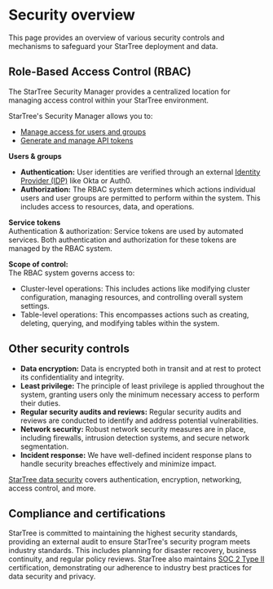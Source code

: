 # Security overview
This page provides an overview of various security controls and mechanisms to safeguard your StarTree deployment and data.

## Role-Based Access Control (RBAC)
The StarTree Security Manager provides a centralized location for managing access control within your StarTree environment.

StarTree's Security Manager allows you to:
* [Manage access for users and groups](./manage-security/manage-access.mdx)
* [Generate and manage API tokens](./manage-security/manage-api-tokens.mdx)

**Users & groups**
* **Authentication:** User identities are verified through an external [Identity Provider (IDP)](/docs/get-started-with-startree-cloud/byoc/identity-provider) like Okta or Auth0.
* **Authorization:** The RBAC system determines which actions individual users and user groups are permitted to perform within the system. This includes access to resources, data, and operations.

**Service tokens**<br/>
Authentication & authorization: Service tokens are used by automated services. Both authentication and authorization for these tokens are managed by the RBAC system.

**Scope of control:**<br/>
The RBAC system governs access to:
  * Cluster-level operations: This includes actions like modifying cluster configuration, managing resources, and controlling overall system settings.
  * Table-level operations: This encompasses actions such as creating, deleting, querying, and modifying tables within the system.

## Other security controls
* **Data encryption:** Data is encrypted both in transit and at rest to protect its confidentiality and integrity.
* **Least privilege:** The principle of least privilege is applied throughout the system, granting users only the minimum necessary access to perform their duties.
* **Regular security audits and reviews:** Regular security audits and reviews are conducted to identify and address potential vulnerabilities.
* **Network security:** Robust network security measures are in place, including firewalls, intrusion detection systems, and secure network segmentation.
* **Incident response:** We have well-defined incident response plans to handle security breaches effectively and minimize impact.

<a href="./startree-security-data">StarTree data security</a> covers authentication, encryption, networking, access control, and more.

## Compliance and certifications
StarTree is committed to maintaining the highest security standards, providing an external audit to ensure StarTree's security program meets industry standards. This includes planning for disaster recovery, business continuity, and regular policy reviews. 
StarTree also maintains <a href="https://www.aicpa-cima.com/resources/landing/system-and-organization-controls-soc-suite-of-services">SOC 2 Type II</a> certification, demonstrating our adherence to industry best practices for data security and privacy.
